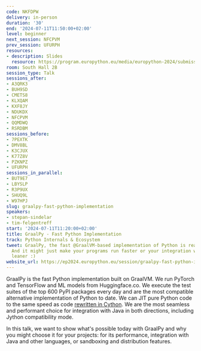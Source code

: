 ```yaml
---
code: NKFDPW
delivery: in-person
duration: '30'
end: '2024-07-11T11:50:00+02:00'
level: beginner
next_session: NFCPVM
prev_session: UFURPH
resources:
- description: Slides
  resource: https://program.europython.eu/media/europython-2024/submissions/NKFDPW/resources/GraalPy_QJaPw5q.pdf
room: South Hall 2B
session_type: Talk
sessions_after:
- A3QRK3
- BUH9SD
- CMETS8
- KLXQAM
- KXF8JY
- NDUKDX
- NFCPVM
- QQMDWQ
- RSRDBM
sessions_before:
- 7PEXTK
- DMV8BL
- K3CJUX
- K77Z8V
- PZKNPZ
- UFURPH
sessions_in_parallel:
- BUT9E7
- LBYSLP
- R3P9UX
- SHUQ9L
- W97HPJ
slug: graalpy-fast-python-implementation
speakers:
- stepan-sindelar
- tim-felgentreff
start: '2024-07-11T11:20:00+02:00'
title: GraalPy - Fast Python Implementation
track: Python Internals & Ecosystem
tweet: GraalPy, the fast @GraalVM-based implementation of Python is ready for you!
  And it might just make your programs run faster or your integration with other languages
  leaner :)
website_url: https://ep2024.europython.eu/session/graalpy-fast-python-implementation
---
```


GraalPy is the fast Python implementation built on GraalVM. We run PyTorch and TensorFlow and ML models from Huggingface.co. We execute the test suites of the top 600 PyPI packages every day and are the most compatible alternative implementation of Python to date. We can JIT pure Python code to the same speed as code [rewritten in Cython](https://twitter.com/timfelgentreff/status/1760597779250839820). We are the most seamless and performant choice for integration with Java in both directions, including Jython compatibility mode.

In this talk, we want to show what's possible today with GraalPy and why you might choose it for your projects: for its performance, integration with Java and other languages, or sandboxing and distribution features.
